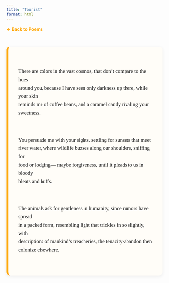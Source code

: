```yaml
---
title: "Tourist"
format: html
---
```


```{=html}
<style>
.poem-content {
  max-width: 600px;
  margin: 3rem auto;
  font-family: Georgia, serif;
  font-size: 1.05rem;
  line-height: 1.6;
  white-space: pre-line;
  background: #fffdf8;
  padding: 1.5rem 2rem;
  border-left: 6px solid orange;
  border-radius: 12px;
  box-shadow: 0 3px 12px rgba(0,0,0,0.07);
}
.back-link {
  display: block;
  margin: 1rem auto 3rem;
  max-width: 600px;
  color: orange;
  text-decoration: none;
  font-weight: bold;
}
.back-link:hover {
  text-decoration: underline;
}
</style>
```

<a href="Personal Work.html" class="back-link">← Back to Poems</a>

::: poem-content
There are colors in the vast cosmos, that don't compare to the hues around you, because I have seen only darkness up there, while your skin reminds me of coffee beans, and a caramel candy rivaling your sweetness.

You persuade me with your sights, settling for sunsets that meet river water, where wildlife buzzes along our shoulders, sniffing for food or lodging— maybe forgiveness, until it pleads to us in bloody bleats and huffs.

The animals ask for gentleness in humanity, since rumors have spread in a packed form, resembling light that trickles in so slightly, with descriptions of mankind's treacheries, the tenacity-abandon then colonize elsewhere.
:::
